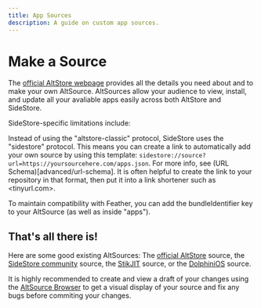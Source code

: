 ```yaml
---
title: App Sources
description: A guide on custom app sources.
---
```


# Make a Source

The [official AltStore webpage](https://faq.altstore.io/developers/make-a-source) provides all the details you need about and to make your own AltSource. AltSources allow your audience to view, install, and update all your avaliable apps easily across both AltStore and SideStore.

SideStore-specific limitations include:

Instead of using the "altstore-classic" protocol, SideStore uses the "sidestore" protocol. This means you can create a link to automatically add your own source by using this template: ```sidestore://source?url=https://yoursourcehere.com/apps.json```. For more info, see (URL Schema)[advanced/url-schema]. It is often helpful to create the link to your repository in that format, then put it into a link shortener such as <tinyurl.com>.

To maintain compatibility with Feather, you can add the bundleIdentifier key to your AltSource (as well as inside "apps").

## That's all there is!

Here are some good existing AltSources: The [official AltStore](https://apps.altstore.io) source, the [SideStore community](https://github.com/SideStore/Community-Source) source, the [StikJIT](https://raw.githubusercontent.com/StephenDev0/StikJIT/refs/heads/main/repo.json) source, or the [DolphiniOS](https://altstore.oatmealdome.me) source.

It is highly recommended to create and view a draft of your changes using the [AltSource Browser](https://altsource.by.lao.sb/browse) to get a visual display of your source and fix any bugs before commiting your changes.
